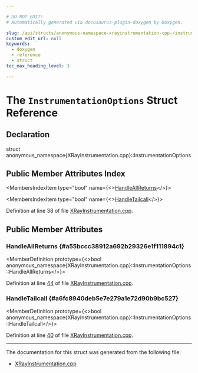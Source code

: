 ```yaml
---

# DO NOT EDIT!
# Automatically generated via docusaurus-plugin-doxygen by Doxygen.

slug: /api/structs/anonymous-namespace-xrayinstrumentation-cpp-/instrumentationoptions
custom_edit_url: null
keywords:
  - doxygen
  - reference
  - struct
toc_max_heading_level: 3

---
```





# The `InstrumentationOptions` Struct Reference

<DoxygenPage pluginConfig={pluginConfig}>



## Declaration

<CodeBlock>struct anonymous_namespace{XRayInstrumentation.cpp}::InstrumentationOptions</CodeBlock>

## Public Member Attributes Index

<MembersIndex>

<MembersIndexItem
  type="bool"
  name={<><a href="#a55bccc38912a692b29326e1f111894c1">HandleAllReturns</a></>}>
</MembersIndexItem>

<MembersIndexItem
  type="bool"
  name={<><a href="#a6fc8940deb5e7e279a1e72d90b9bc527">HandleTailcall</a></>}>
</MembersIndexItem>

</MembersIndex>


Definition at line 38 of file <a href="/docs/api/files/lib/lib/codegen/xrayinstrumentation-cpp">XRayInstrumentation.cpp</a>.

<SectionDefinition>

## Public Member Attributes

### HandleAllReturns {#a55bccc38912a692b29326e1f111894c1}

<MemberDefinition
  prototype={<>bool anonymous&#95;namespace&#123;XRayInstrumentation.cpp&#125;::InstrumentationOptions::HandleAllReturns</>}>

Definition at line <a href="/docs/api/files/lib/lib/codegen/xrayinstrumentation-cpp/#l00044">44</a> of file <a href="/docs/api/files/lib/lib/codegen/xrayinstrumentation-cpp">XRayInstrumentation.cpp</a>.
</MemberDefinition>

### HandleTailcall {#a6fc8940deb5e7e279a1e72d90b9bc527}

<MemberDefinition
  prototype={<>bool anonymous&#95;namespace&#123;XRayInstrumentation.cpp&#125;::InstrumentationOptions::HandleTailcall</>}>

Definition at line <a href="/docs/api/files/lib/lib/codegen/xrayinstrumentation-cpp/#l00040">40</a> of file <a href="/docs/api/files/lib/lib/codegen/xrayinstrumentation-cpp">XRayInstrumentation.cpp</a>.
</MemberDefinition>

</SectionDefinition>

<hr/>

The documentation for this struct was generated from the following file:

<ul>
<li><a href="/docs/api/files/lib/lib/codegen/xrayinstrumentation-cpp">XRayInstrumentation.cpp</a></li>
</ul>

</DoxygenPage>
